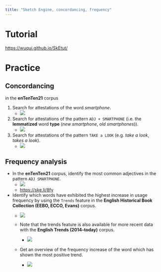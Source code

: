 ```yaml
---
title: "Sketch Engine, concordancing, frequency"
---
```

# Tutorial

<https://wuqui.github.io/SkEtut/>

# Practice 

## Concordancing

in the **enTenTen21** corpus

1. Search for attestations of the word *smartphone*.
    - ![](att/image_1714135485736_0.png)

2. Search for attestations of the pattern `ADJ + SMARTPHONE` (i.e. the **lemmatized** word **type** (*new smartphone*, *old smartphones*)).
    - ![](att/image_1714135531347_0.png)

3. Search for attestations of the pattern `TAKE a LOOK` (e.g. *take a look*, *takes a look*).
    - ![](att/image_1714135724414_0.png)

## Frequency analysis

- In the **enTenTen21** corpus, identify the most common adjectives in the pattern `ADJ SMARTPHONE`.
	- ![](att/PastedImage20250514222525.png)
	- <https://ske.li/8fy>
- Identify which words have exhibited the highest increase in usage frequency by using the `Trends` feature in the **English Historical Book Collection (EEBO, ECCO, Evans)** corpus.
    - ![](att/image_1714687353581_0.png)

    - Note that the trends feature is also available for more recent data with the **English Trends (2014–today)** corpus.
        - ![](att/image_1714688137988_0.png)

    - Get an overview of the frequency increase of the word which has shown the most positive trend.
        - ![](att/image_1714688825574_0.png) 